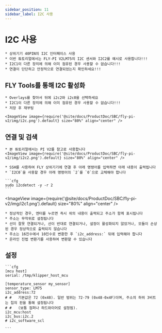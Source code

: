 ```yaml
---
sidebar_position: 11
sidebar_label: I2C 사용
---
```







# I2C 사용

    * 상위기기 40PIN의 I2C 인터페이스 사용
    * 이번 튜토리얼에서는 FLY-PI V2LM75의 I2C 센서와 I2C2를 예시로 사용합니다!!!
    * I2C1이 다른 장치에 의해 이미 점유된 경우 사용할 수 없습니다!!!
    * 연결이 단단하고 안정적으로 연결되었는지 확인하세요!!!

## FLY Tools를 통해 I2C 활성화

    * Overlays를 찾아서 뒤에 i2c2와 i2c0을 선택하세요
    * I2C1이 다른 장치에 의해 이미 점유된 경우 사용할 수 없습니다!!!
    * 저장 후 재부팅

    <ImageView image={require('@site/docs/ProductDoc/SBC/fly-pi-v2/img/i2c.png').default} size="80%" align="center" />


## 연결 및 검색
    * 본 튜토리얼에서는 PI V2를 참고로 사용합니다
    <ImageView image={require('@site/docs/ProductDoc/SBC/fly-pi-v2/img/i2c2.png').default} size="80%" align="center" />

    * SSH를 사용하여 FLY 상위기기에 연결 후 아래 명령어를 입력하면 아래 내용이 출력됩니다
    * `I2C0`을 사용할 경우 아래 명령어의 `2`를 `0`으로 교체해야 합니다

    ```cfg
    sudo i2cdetect -y -r 2
    ```

<ImageView image={require('@site/docs/ProductDoc/SBC/fly-pi-v2/img/i2c1.png').default} size="80%" align="center" />

    * 정상적인 경우, 엔터를 누르면 즉시 위의 내용이 출력되고 주소가 함께 표시됩니다
    * 주소는 무작위로 설정됩니다
    * 선이 잘못 연결되거나, 선이 반대로 연결되거나, 설정이 활성화되지 않았거나, 모듈이 손상된 경우 정상적으로 출력되지 않습니다
    * 주소는 16진수에서 10진수로 변환한 후 `i2c_address:` 뒤에 입력해야 합니다
    * 온라인 진법 변환기를 사용하여 변환할 수 있습니다

## 설정

    ```cfg
    [mcu host]
    serial: /tmp/klipper_host_mcu

    [temperature_sensor my_sensor]
    sensor_type: LM75
    i2c_address:72
    # #   기본값은 72 (0x48). 일반 범위는 72-79 (0x48-0x4F)이며, 주소의 하위 3비트는 칩의 핀을 통해 설정됩니다
    # #   (보통 점퍼나 하드와이어로 설정됨).
    i2c_mcu:host
    i2c_bus:i2c.2
    # i2c_software_scl

    ```